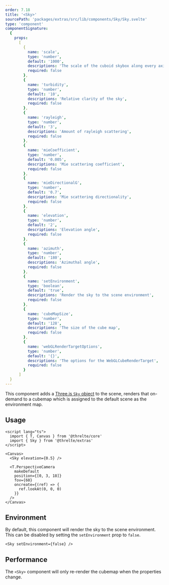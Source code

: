 ```yaml
---
order: 7.18
title: '<Sky>'
sourcePath: 'packages/extras/src/lib/components/Sky/Sky.svelte'
type: 'component'
componentSignature:
  {
    props:
      [
        {
          name: 'scale',
          type: 'number',
          default: '1000',
          descriptions: 'The scale of the cuboid skybox along every axis',
          required: false
        },
        {
          name: 'turbidity',
          type: 'number',
          default: '10',
          descriptions: 'Relative clarity of the sky',
          required: false
        },
        {
          name: 'rayleigh',
          type: 'number',
          default: '3',
          descriptions: 'Amount of rayleigh scattering',
          required: false
        },
        {
          name: 'mieCoefficient',
          type: 'number',
          default: '0.005',
          descriptions: 'Mie scattering coefficient',
          required: false
        },
        {
          name: 'mieDirectionalG',
          type: 'number',
          default: '0.7',
          descriptions: 'Mie scattering directionality',
          required: false
        },
        {
          name: 'elevation',
          type: 'number',
          default: '2',
          descriptions: 'Elevation angle',
          required: false
        },
        {
          name: 'azimuth',
          type: 'number',
          default: '180',
          descriptions: 'Azimuthal angle',
          required: false
        },
        {
          name: 'setEnvironment',
          type: 'boolean',
          default: 'true',
          descriptions: 'Render the sky to the scene environment',
          required: false
        },
        {
          name: 'cubeMapSize',
          type: 'number',
          default: '128',
          descriptions: 'The size of the cube map',
          required: false
        },
        {
          name: 'webGLRenderTargetOptions',
          type: 'number',
          default: '{}',
          descriptions: 'The options for the WebGLCubeRenderTarget',
          required: false
        }
      ]
  }
---
```



This component adds a [Three.js `Sky` object](https://github.com/mrdoob/three.js/blob/dev/examples/jsm/objects/Sky.js) to the scene, renders that on-demand to a cubemap which is assigned to the default scene as the environment map.

<Example path="extras/sky" showFile="App.svelte" />

## Usage

```svelte
<script lang="ts">
  import { T, Canvas } from '@threlte/core'
  import { Sky } from '@threlte/extras'
</script>

<Canvas>
  <Sky elevation={0.5} />

  <T.PerspectiveCamera
    makeDefault
    position={[0, 3, 18]}
    fov={60}
    oncreate={(ref) => {
      ref.lookAt(0, 0, 0)
    }}
  />
</Canvas>
```

## Environment

By default, this component will render the sky to the scene environment. This can be disabled by setting the `setEnvironment` prop to `false`.

```svelte
<Sky setEnvironment={false} />
```

## Performance

The `<Sky>` component will only re-render the cubemap when the properties change.
